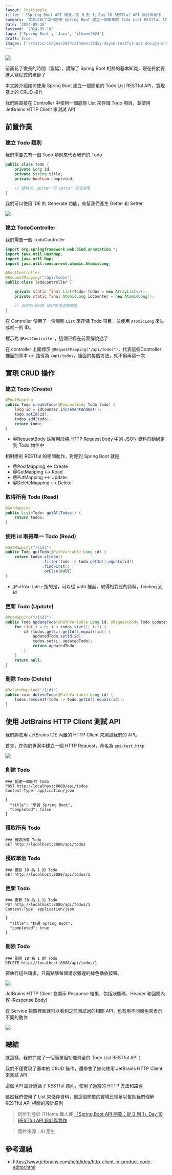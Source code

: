 ```yaml
---
layout: PostSimple
title: '「Spring Boot API 開發：從 0 到 1」Day 10 RESTful API 設計與實作'
summary: '文章介紹了如何使用 Spring Boot 建立一個簡單的 Todo List RESTful API，實現基本的 CRUD（創建、讀取、更新、刪除）操作。最後，文章介紹了如何使用 JetBrains HTTP Client 來測試這些 API 端點。這個實例為讀者提供了一個實用的 RESTful API 設計和實現的指南，適合初學者學習 Spring Boot API 開發'
date: '2024-09-10'
lastmod: '2024-09-10'
tags: ['Spring Boot', 'Java', 'ithome2024']
draft: true
images: ['/static/images/2024/ithome/30day-day10-restful-api-design-and-implementation/cover.webp']
---
```


![](/static/images/2024/ithome/30day-day10-restful-api-design-and-implementation/cover.webp)

前面花了蠻長的時間（篇幅），講解了 Spring Boot 相關的基本知識，現在終於要進入寫程式的環節了

本文將介紹如何使用 Spring Boot 建立一個簡單的 Todo List RESTful API，實現基本的 CRUD 操作

我們將直接在 Controller 中使用一個靜態 List 來存儲 Todo 項目，並使用 JetBrains HTTP Client 來測試 API

## 前置作業

### 建立 Todo 類別

我們需要先有一個 Todo 類別來代表我們的 Todo

```java
public class Todo {
    private Long id;
    private String title;
    private boolean completed;

    // 建構子、getter 和 setter 方法省略
}
```

我們可以使用 IDE 的 Generate 功能，來幫我們產生 Getter 和 Setter

![](/static/images/2024/ithome/30day-day10-restful-api-design-and-implementation/01.webp)

### 建立 TodoController

我們需要一個 TodoController

```java
import org.springframework.web.bind.annotation.*;
import java.util.HashMap;
import java.util.Map;
import java.util.concurrent.atomic.AtomicLong;

@RestController
@RequestMapping("/api/todos")
public class TodoController {

    private static final List<Todo> todos = new ArrayList<>();
    private static final AtomicLong idCounter = new AtomicLong();

    // 我們的 CRUD 操作將在這裡實現
}
```

在 Controller 使用了一個靜態 `List` 來存儲 Todo 項目，並使用 `AtomicLong` 來生成唯一的 ID。

標示為 `@RestController`，這個已經在前面解說過了

在 controller 上面標示 `@RequestMapping("/api/todos")`，代表這個Controller 裡面的基本 url 路徑為 `/api/todos`，裡面的每個方法，就不用再寫一次

## 實現 CRUD 操作

### 建立 Todo (Create)

```java
@PostMapping
public Todo createTodo(@RequestBody Todo todo) {
    long id = idCounter.incrementAndGet();
    todo.setId(id);
    todos.add(todo);
    return todo;
}
```

- @RequestBody 註解用於將 HTTP Request body 中的 JSON 資料自動綁定到 Todo 物件中

相對應的 RESTful 的相關動作，對應到 Spring Boot 就是

- @PostMapping ↔ Create
- @GetMapping ↔ Read
- @PutMapping ↔ Update
- @DeleteMapping ↔ Delete

### 取得所有 Todo (Read)

```java
@GetMapping
public List<Todo> getAllTodos() {
    return todos;
}
```

### 使用 id 取得單一 Todo (Read)

```java
@GetMapping("/{id}")
public Todo getTodo(@PathVariable Long id) {
    return todos.stream()
                .filter(todo -> todo.getId().equals(id))
                .findFirst()
                .orElse(null);
}
```

- `@PathVariable` 指的是，可以從 path 裡面，取得相對應的資料，binding 到 id

### 更新 Todo (Update)

```java
@PutMapping("/{id}")
public Todo updateTodo(@PathVariable Long id, @RequestBody Todo updatedTodo) {
    for (int i = 0; i < todos.size(); i++) {
        if (todos.get(i).getId().equals(id)) {
            updatedTodo.setId(id);
            todos.set(i, updatedTodo);
            return updatedTodo;
        }
    }
    return null;
}
```

### 刪除 Todo (Delete)

```java
@DeleteMapping("/{id}")
public void deleteTodo(@PathVariable Long id) {
    todos.removeIf(todo -> todo.getId().equals(id));
}
```

## 使用 JetBrains HTTP Client 測試 API

我們將使用 JetBrains IDE 內置的 HTTP Client 來測試我們的 API。

首先，在你的專案中建立一個 HTTP Request，命名為 `api-test.http`

![](/static/images/2024/ithome/30day-day10-restful-api-design-and-implementation/02.webp)

### 創建 Todo

```http
### 創建一個新的 Todo
POST http://localhost:8080/api/todos
Content-Type: application/json

{
  "title": "學習 Spring Boot",
  "completed": false
}
```

### 獲取所有 Todo

```http
### 獲取所有 Todo
GET http://localhost:8080/api/todos
```

### 獲取單個 Todo

```http
### 獲取 ID 為 1 的 Todo
GET http://localhost:8080/api/todos/1
```

### 更新 Todo

```http
### 更新 ID 為 1 的 Todo
PUT http://localhost:8080/api/todos/1
Content-Type: application/json

{
  "title": "精通 Spring Boot",
  "completed": true
}
```

### 刪除 Todo

```http
### 刪除 ID 為 1 的 Todo
DELETE http://localhost:8080/api/todos/1
```

要執行這些請求，只需點擊每個請求旁邊的綠色播放按鈕。

![](/static/images/2024/ithome/30day-day10-restful-api-design-and-implementation/03.webp)

JetBrains HTTP Client 會顯示 Response 結果，包括狀態碼、Header 和回應內容 (Response Body)

在 Service 視窗裡面就可以看到之前測試過的相關 API，也有用不同顏色來表示不同的動作

![](/static/images/2024/ithome/30day-day10-restful-api-design-and-implementation/04.webp)

## 總結

就這樣，我們完成了一個簡單但功能齊全的 Todo List RESTful API！

我們不僅實現了基本的 CRUD 操作，還學會了如何使用 JetBrains HTTP Client 來測試 API

這個 API 設計遵循了 RESTful 原則，使用了適當的 HTTP 方法和路徑

雖然我們使用了 List 來儲存資料，但這個簡單的實現已經足以幫助我們理解 RESTful API 相關的設計原則

> 同步刊登於 iTHome 鐵人賽 [「Spring Boot API 開發：從 0 到 1」Day 10 RESTful API 設計與實作]()

> 圖片來源：AI 產生

## 參考連結

- https://www.jetbrains.com/help/idea/http-client-in-product-code-editor.html
